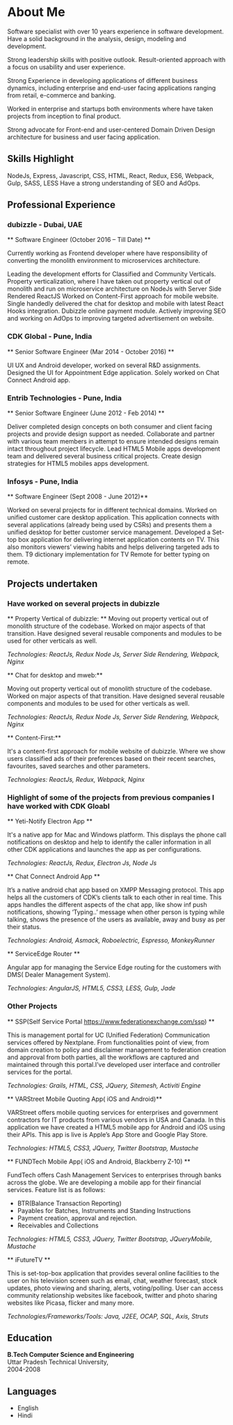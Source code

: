 
<div className={styles.Document}>

# About Me

Software specialist with over 10 years experience in software development. Have a solid background in the analysis, design, modeling and development.

Strong leadership skills with positive outlook. Result-oriented approach with a focus on usability and user experience.

Strong Experience in developing applications of different business dynamics, including enterprise and end-user facing applications ranging from retail, e-commerce and banking. 

Worked in enterprise and startups both environments where have taken projects from inception to final product. 

Strong advocate for Front-end and user-centered Domain Driven Design architecture for business and user facing application. 

## Skills Highlight
NodeJs, Express, Javascript, CSS, HTML, React, Redux, ES6, Webpack, Gulp, SASS, LESS
Have a strong understanding of SEO and AdOps.


## Professional Experience

### dubizzle  - Dubai, UAE
** Software Engineer (October  2016 – Till Date) **

Currently working as Frontend developer where have responsibility of converting the monolith environment to microservices architecture. 

Leading the development efforts for Classified and Community Verticals.
Property verticalization, where I have taken out property vertical out of monolith and run on microservice architecture on NodeJs with Server Side Rendered ReactJS
Worked on Content-First approach for mobile website.
Single handedly delivered the chat for desktop and mobile with latest React Hooks integration.
Dubizzle online payment module.
Actively improving SEO and working on AdOps to improving targeted advertisement on website.

### CDK Global - Pune, India
** Senior Software Engineer  (Mar 2014 - October  2016) **

UI UX and Android developer, worked on several R&D assignments.
Designed the UI for Appointment Edge application.
Solely worked on Chat Connect Android app.

### Entrib Technologies - Pune, India
** Senior Software Engineer  (June 2012 - Feb  2014) **

Deliver completed design concepts on both consumer and client facing projects and provide
design support as needed.
Collaborate and partner with various team members in attempt to ensure intended
designs remain intact throughout project lifecycle.
Lead HTML5 Mobile apps development team and delivered several business critical projects.
Create design strategies for HTML5 mobiles apps development.

### Infosys - Pune, India
** Software Engineer  (Sept 2008 - June 2012)** 

Worked on several projects for in different technical domains.
Worked on unified customer care desktop application. This application connects with several
applications (already being used by CSRs) and presents them a unified desktop for better
customer service management.
Developed a Set-top box application for delivering internet application contents on TV. This also
monitors viewers’ viewing habits and helps delivering targeted ads to them.
T9 dictionary implementation for TV Remote for better typing on remote.

## Projects undertaken

### Have worked on several projects in dubizzle

** Property Vertical of dubizzle: ** Moving out property vertical out of monolith structure of the codebase. Worked on major aspects of that transition. Have designed several reusable components and modules to be used for other verticals as well.

_Technologies:  ReactJs, Redux Node Js, Server Side Rendering, Webpack, Nginx_

** Chat for desktop and mweb:**

Moving out property vertical out of monolith structure of the codebase. Worked on major aspects of that transition. Have designed several reusable components and modules to be used for other verticals as well.

_Technologies:  ReactJs, Redux Node Js, Server Side Rendering, Webpack, Nginx_

** Content-First:**

It's a content-first approach for mobile website of dubizzle. Where we show users classified ads of their preferences based on their recent searches, favourites, saved searches and other parameters.

_Technologies:  ReactJs, Redux, Webpack, Nginx_

### Highlight of some of the projects from previous companies I have worked with CDK Gloabl

** Yeti-Notify Electron App **

It's a native app for Mac and Windows platform. This displays the phone call notifications on desktop and help to identify the caller information in all other CDK applications and launches the app as per configurations.

_Technologies:  ReactJs, Redux, Electron Js, Node Js_

** Chat Connect Android App **

It’s a native android chat app based on XMPP Messaging protocol. This app helps all the customers of CDK’s clients talk to each other in real time. This apps handles the different aspects of the chat app, like show inf push notifications, showing ‘Typing..’ message when other person is typing while talking, shows the presence of the users as available, away and busy as per their status.

_Technologies: Android, Asmack, Roboelectric, Espresso, MonkeyRunner_


** ServiceEdge Router **

Angular app for managing the Service Edge routing for the customers with DMS( Dealer Management System).

_Technologies: AngularJS, HTML5, CSS3, LESS, Gulp, Jade_


### Other Projects

** SSP(Self Service Portal https://www.federationexchange.com/ssp) **

This is management portal for UC (Unified Federation) Communication services offered by Nextplane. From functionalities point of view, from domain creation to policy and disclaimer management to federation creation and approval from both parties, all the workflows are captured and maintained through this portal.I’ve developed user interface and controller services for the portal.

_Technologies: Grails, HTML, CSS, JQuery, Sitemesh, Activiti Engine_

** VARStreet Mobile Quoting App( iOS and Android)**

VARStreet offers mobile quoting services for enterprises and government contractors for IT products from various vendors in USA and Canada. In this application we have created a HTML5 mobile app for Android and iOS using their APIs. This app is live is Apple’s App Store and Google Play Store.

_Technologies: HTML5, CSS3, JQuery, Twitter Bootstrap, Mustache_


** FUNDTech Mobile App( iOS and Android, Blackberry Z-10) **

FundTech offers Cash Management Services to enterprises through banks across the globe. We are developing a mobile app for their financial services. Feature list is as follows:
- BTR(Balance Transaction Reporting)
- Payables for Batches, Instruments and Standing Instructions
- Payment creation, approval and rejection.
- Receivables and Collections

_Technologies: HTML5, CSS3, JQuery, Twitter Bootstrap, JQueryMobile, Mustache_

** iFutureTV **

This is set-top-box application that provides several online facilities to the user on his television screen such as email, chat, weather forecast, stock updates, photo viewing and sharing, alerts, voting/polling. User can access community relationship websites like facebook, twitter and photo sharing websites like Picasa, flicker and many more.

_Technologies/Frameworks/Tools: Java, J2EE, OCAP, SQL, Axis, Struts_

## Education
**B.Tech Computer Science and Engineering**  
Uttar Pradesh Technical University,  
2004-2008  

## Languages
- English
- Hindi

</div>
